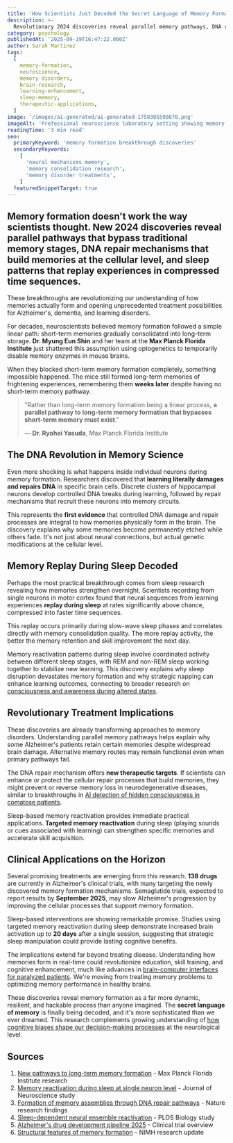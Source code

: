 ```yaml
---
title: 'How Scientists Just Decoded the Secret Language of Memory Formation in Real Time'
description: >-
  Revolutionary 2024 discoveries reveal parallel memory pathways, DNA repair mechanisms, and sleep reactivation patterns that are transforming treatments for memory disorders and learning enhancement.
category: psychology
publishedAt: '2025-09-19T16:47:22.000Z'
author: Sarah Martinez
tags:
  [
    memory-formation,
    neuroscience,
    memory-disorders,
    brain-research,
    learning-enhancement,
    sleep-memory,
    therapeutic-applications,
  ]
image: '/images/ai-generated/ai-generated-1758305590870.png'
imageAlt: 'Professional neuroscience laboratory setting showing memory formation research with sophisticated brain monitoring equipment and scientific documentation, representing breakthrough discoveries in parallel memory pathways and DNA repair mechanisms'
readingTime: '3 min read'
seo:
  primaryKeyword: 'memory formation breakthrough discoveries'
  secondaryKeywords:
    [
      'neural mechanisms memory',
      'memory consolidation research',
      'memory disorder treatments',
    ]
  featuredSnippetTarget: true
---
```


## Memory formation doesn't work the way scientists thought. **New 2024 discoveries** reveal parallel pathways that bypass traditional memory stages, **DNA repair mechanisms** that build memories at the cellular level, and sleep patterns that replay experiences in compressed time sequences.

These breakthroughs are revolutionizing our understanding of how memories actually form and opening unprecedented treatment possibilities for Alzheimer's, dementia, and learning disorders.

For decades, neuroscientists believed memory formation followed a simple linear path: short-term memories gradually consolidated into long-term storage. **Dr. Myung Eun Shin** and her team at the **Max Planck Florida Institute** just shattered this assumption using optogenetics to temporarily disable memory enzymes in mouse brains.

When they blocked short-term memory formation completely, something impossible happened. The mice still formed long-term memories of frightening experiences, remembering them **weeks later** despite having no short-term memory pathway.

> "Rather than long-term memory formation being a linear process, **a parallel pathway to long-term memory formation that bypasses short-term memory must exist**."
>
> — **Dr. Ryohei Yasuda**, Max Planck Florida Institute

## The DNA Revolution in Memory Science

Even more shocking is what happens inside individual neurons during memory formation. Researchers discovered that **learning literally damages and repairs DNA** in specific brain cells. Discrete clusters of hippocampal neurons develop controlled DNA breaks during learning, followed by repair mechanisms that recruit these neurons into memory circuits.

This represents the **first evidence** that controlled DNA damage and repair processes are integral to how memories physically form in the brain. The discovery explains why some memories become permanently etched while others fade. It's not just about neural connections, but actual genetic modifications at the cellular level.

## Memory Replay During Sleep Decoded

Perhaps the most practical breakthrough comes from sleep research revealing how memories strengthen overnight. Scientists recording from single neurons in motor cortex found that neural sequences from learning experiences **replay during sleep** at rates significantly above chance, compressed into faster time sequences.

This replay occurs primarily during slow-wave sleep phases and correlates directly with memory consolidation quality. The more replay activity, the better the memory retention and skill improvement the next day.

Memory reactivation patterns during sleep involve coordinated activity between different sleep stages, with REM and non-REM sleep working together to stabilize new learning. This discovery explains why sleep disruption devastates memory formation and why strategic napping can enhance learning outcomes, connecting to broader research on [consciousness and awareness during altered states](scientists-cracked-consciousness-mystery-brain-research).

## Revolutionary Treatment Implications

These discoveries are already transforming approaches to memory disorders. Understanding parallel memory pathways helps explain why some Alzheimer's patients retain certain memories despite widespread brain damage. Alternative memory routes may remain functional even when primary pathways fail.

The DNA repair mechanism offers **new therapeutic targets**. If scientists can enhance or protect the cellular repair processes that build memories, they might prevent or reverse memory loss in neurodegenerative diseases, similar to breakthroughs in [AI detection of hidden consciousness in comatose patients](../health/ai-detects-hidden-consciousness-coma-patients).

Sleep-based memory reactivation provides immediate practical applications. **Targeted memory reactivation** during sleep (playing sounds or cues associated with learning) can strengthen specific memories and accelerate skill acquisition.

## Clinical Applications on the Horizon

Several promising treatments are emerging from this research. **138 drugs** are currently in Alzheimer's clinical trials, with many targeting the newly discovered memory formation mechanisms. Semaglutide trials, expected to report results by **September 2025**, may slow Alzheimer's progression by improving the cellular processes that support memory formation.

Sleep-based interventions are showing remarkable promise. Studies using targeted memory reactivation during sleep demonstrate increased brain activation up to **20 days** after a single session, suggesting that strategic sleep manipulation could provide lasting cognitive benefits.

The implications extend far beyond treating disease. Understanding how memories form in real-time could revolutionize education, skill training, and cognitive enhancement, much like advances in [brain-computer interfaces for paralyzed patients](../technology/ucla-brain-chip-paralyzed-patients-4x-faster). We're moving from treating memory problems to optimizing memory performance in healthy brains.

These discoveries reveal memory formation as a far more dynamic, resilient, and hackable process than anyone imagined. The **secret language of memory** is finally being decoded, and it's more sophisticated than we ever dreamed. This research complements growing understanding of [how cognitive biases shape our decision-making processes](your-brain-lies-to-you-cognitive-biases-2025) at the neurological level.

## Sources

1. [New pathways to long-term memory formation](https://www.sciencedaily.com/releases/2024/12/241205142852.htm) - Max Planck Florida Institute research
2. [Memory reactivation during sleep at single neuron level](https://www.jneurosci.org/content/41/46/9608) - Journal of Neuroscience study
3. [Formation of memory assemblies through DNA repair pathways](https://www.nature.com/articles/s41586-024-07220-7) - Nature research findings
4. [Sleep-dependent neural ensemble reactivation](https://journals.plos.org/plosbiology/article?id=10.1371/journal.pbio.1002263) - PLOS Biology study
5. [Alzheimer's drug development pipeline 2025](https://pmc.ncbi.nlm.nih.gov/articles/PMC12131090/) - Clinical trial overview
6. [Structural features of memory formation](https://www.nimh.nih.gov/news/science-updates/2025/study-illuminates-the-structural-features-of-memory-formation-at-the-cellular-and-subcellular-levels) - NIMH research update
